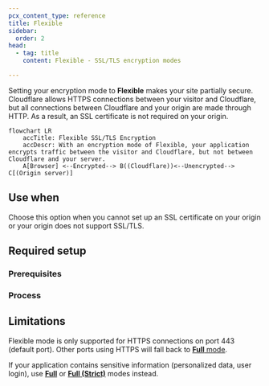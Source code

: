 ```yaml
---
pcx_content_type: reference
title: Flexible
sidebar:
  order: 2
head:
  - tag: title
    content: Flexible - SSL/TLS encryption modes

---
```



Setting your encryption mode to **Flexible** makes your site partially secure. Cloudflare allows HTTPS connections between your visitor and Cloudflare, but all connections between Cloudflare and your origin are made through HTTP. As a result, an SSL certificate is not required on your origin.

```mermaid
flowchart LR
    accTitle: Flexible SSL/TLS Encryption
    accDescr: With an encryption mode of Flexible, your application encrypts traffic between the visitor and Cloudflare, but not between Cloudflare and your server.
    A[Browser] <--Encrypted--> B((Cloudflare))<--Unencrypted--> C[(Origin server)]
```

## Use when

Choose this option when you cannot set up an SSL certificate on your origin or your origin does not support SSL/TLS.

## Required setup

### Prerequisites

<Render file="ssl-mode-errors" />

### Process

<Tabs> <TabItem label="dashboard">

<Render file="change-encryption-mode-dash" />

</TabItem> <TabItem label="api">

<Render file="change-encryption-mode-api" />

</TabItem> </Tabs>

## Limitations

Flexible mode is only supported for HTTPS connections on port 443 (default port). Other ports using HTTPS will fall back to [**Full** mode](/ssl/origin-configuration/ssl-modes/full/).

If your application contains sensitive information (personalized data, user login), use [**Full**](/ssl/origin-configuration/ssl-modes/full/) or [**Full (Strict)**](/ssl/origin-configuration/ssl-modes/full-strict/) modes instead.

<Render file="ssl-mode-no-aop" /> <br/>
